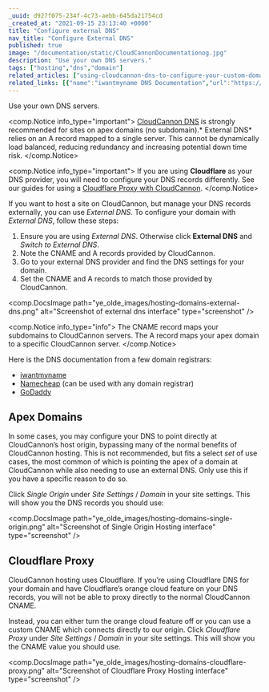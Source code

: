 ```yaml
---
_uuid: d927f075-234f-4c73-aebb-645da21754cd
_created_at: "2021-09-15 23:13:40 +0000"
title: "Configure external DNS"
nav_title: "Configure External DNS"
published: true
image: "/documentation/static/CloudCannonDocumentationog.jpg"
description: "Use your own DNS servers."
tags: ["hosting","dns","domain"]
related_articles: ["using-cloudcannon-dns-to-configure-your-custom-domain"]
related_links: [{"name":"iwantmyname DNS Documentation","url":"https://help.iwantmyname.com/hc/en-gb/categories/360002768037-DNS-Nameservers"},{"name":"Namecheap FreeDNS","url":"https://www.namecheap.com/domains/freedns.aspx"},{"name":"GoDaddy DNS Documentation","url":"https://www.godaddy.com/help/managing-dns-for-your-domain-names-680"}]
---
```


Use your own DNS servers.

<comp.Notice info_type="important">
  [CloudCannon DNS](/documentation/articles/configure-cloudcannon-dns/) is strongly recommended for sites on apex domains (no subdomain).\* External DNS\* relies on an A record mapped to a single server. This cannot be dynamically load balanced, reducing redundancy and increasing potential down time risk.
</comp.Notice>

<comp.Notice info_type="important">
  If you are using **Cloudflare** as your DNS provider, you will need to configure your DNS records differently. See our guides for using a [Cloudflare Proxy with CloudCannon](#cloudflare-proxy).
</comp.Notice>

If you want to host a site on CloudCannon, but manage your DNS records externally, you can use *External DNS*. To configure your domain with *External DNS*, follow these steps:

1. Ensure you are using *External DNS*. Otherwise click **External DNS** and *Switch to External DNS*.
2. Note the CNAME and A records provided by CloudCannon.
3. Go to your external DNS provider and find the DNS settings for your domain.
4. Set the CNAME and A records to match those provided by CloudCannon.

<comp.DocsImage path="ye_olde_images/hosting-domains-external-dns.png" alt="Screenshot of external dns interface" type="screenshot" />

<comp.Notice info_type="info">
  The CNAME record maps your subdomains to CloudCannon servers. The A record maps your apex domain to a specific CloudCannon server.
</comp.Notice>

Here is the DNS documentation from a few domain registrars:

* [iwantmyname](https://help.iwantmyname.com/hc/en-gb/categories/360002768037-DNS-Nameservers)
* [Namecheap](https://www.namecheap.com/domains/freedns.aspx) (can be used with any domain registrar)
* [GoDaddy](https://www.godaddy.com/help/managing-dns-for-your-domain-names-680)

## Apex Domains
In some cases, you may configure your DNS to point directly at CloudCannon’s host origin, bypassing many of the normal benefits of CloudCannon hosting. This is not recommended, but fits a select *set* of use cases, the most common of which is pointing the apex of a domain at CloudCannon while also needing to use an external DNS. Only use this if you have a specific reason to do so.

Click *Single Origin* under *Site Settings* / *Domain* in your site settings. This will show you the DNS records you should use:

<comp.DocsImage path="ye_olde_images/hosting-domains-single-origin.png" alt="Screenshot of Single Origin Hosting interface" type="screenshot" />

## Cloudflare Proxy
CloudCannon hosting uses Cloudflare. If you’re using Cloudflare DNS for your domain and have Cloudflare’s orange cloud feature on your DNS records, you will not be able to proxy directly to the normal CloudCannon CNAME.

Instead, you can either turn the orange cloud feature off or you can use a custom CNAME which connects directly to our origin. Click *Cloudflare Proxy* under *Site Settings* / *Domain* in your site settings. This will show you the CNAME value you should use.

<comp.DocsImage path="ye_olde_images/hosting-domains-cloudflare-proxy.png" alt="Screenshot of Cloudflare Proxy Hosting interface" type="screenshot" />
